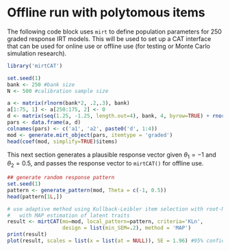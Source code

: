 Offline run with polytomous items
======================================

The following code block uses `mirt` to define population parameters for 250 graded response IRT models.
This will be used to set up a CAT interface that can be used for online use or 
offline use (for testing or Monte Carlo simulation research).

```r
library('mirtCAT')

set.seed(1)
bank <- 250 #bank size
N <- 500 #calibration sample size

a <- matrix(rlnorm(bank*2, .2,.3), bank)
a[1:75, 1] <- a[250:175, 2] <- 0
d <- matrix(seq(1.25, -1.25, length.out=4), bank, 4, byrow=TRUE) + rnorm(bank)
pars <- data.frame(a, d)
colnames(pars) <- c('a1', 'a2', paste0('d', 1:4))
mod <- generate.mirt_object(pars, itemtype = 'graded')
head(coef(mod, simplify=TRUE)$items)
```

This next section generates a plausible response vector given $\theta_1 = -1$ and 
 $\theta_2 = 0.5$, and passes the response vector to `mirtCAT()` for offline use. 

```r
## generate random response pattern
set.seed(1)
pattern <- generate_pattern(mod, Theta = c(-1, 0.5))
head(pattern[1L,])

# use adaptive method using Kullback-Leibler item selection with root-N adjustment
#   with MAP estimation of latent traits
result <- mirtCAT(mo=mod, local_pattern=pattern, criteria='KLn',
                  design = list(min_SEM=.2), method = 'MAP')
print(result)
plot(result, scales = list(x = list(at = NULL)), SE = 1.96) #95% confidence interval
```
